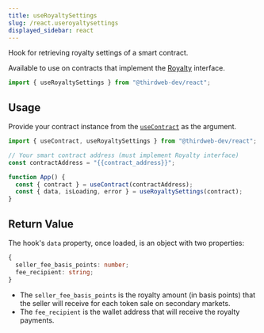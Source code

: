 ```yaml
---
title: useRoyaltySettings
slug: /react.useroyaltysettings
displayed_sidebar: react
---
```


Hook for retrieving royalty settings of a smart contract.

Available to use on contracts that implement the [Royalty](/contractkit/extension-contracts/royalty) interface.

```jsx
import { useRoyaltySettings } from "@thirdweb-dev/react";
```

## Usage

Provide your contract instance from the [`useContract`](react/hooks/usecontract) as the argument.

```jsx
import { useContract, useRoyaltySettings } from "@thirdweb-dev/react";

// Your smart contract address (must implement Royalty interface)
const contractAddress = "{{contract_address}}";

function App() {
  const { contract } = useContract(contractAddress);
  const { data, isLoading, error } = useRoyaltySettings(contract);
}
```

## Return Value

The hook's `data` property, once loaded, is an object with two properties:

```ts
{
  seller_fee_basis_points: number;
  fee_recipient: string;
}
```

- The `seller_fee_basis_points` is the royalty amount (in basis points) that the seller
  will receive for each token sale on secondary markets.
- The `fee_recipient` is the wallet address that will receive the royalty payments.
